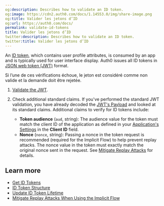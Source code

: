 ```yaml
---
og:description: Describes how to validate an ID token.
og:image: https://cdn2.auth0.com/docs/1.14553.0/img/share-image.png
og:title: Valider les jetons d’ID
og:url: https://auth0.com/docs/
permalink: validate-id-tokens
title: Valider les jetons d’ID
twitter:description: Describes how to validate an ID token.
twitter:title: Valider les jetons d’ID
---
```


An [ID token](/docs/secure/tokens/id-tokens), which contains user profile attributes, is consumed by an app and is typically used for user interface display. Auth0 issues all <Tooltip tip="ID Token: Credential meant for the client itself, rather than for accessing a resource." cta="View Glossary" href="/docs/glossary?term=ID+tokens">ID tokens</Tooltip> in [JSON web token (JWT)](/docs/secure/tokens/json-web-tokens) format.

Si l’une de ces vérifications échoue, le jeton est considéré comme non valide et la demande doit être rejetée.

1. [Validate the JWT](/docs/secure/tokens/json-web-tokens/validate-json-web-tokens).
2. Check additional standard claims. If you've performed the standard JWT validation, you have already decoded the [JWT's Payload](/docs/secure/tokens/json-web-tokens/json-web-token-structure) and looked at its standard claims. Additional claims to verify for ID tokens include:

   * **Token audience** (`aud`, string): The audience value for the token must match the client ID of the application as defined in your [Application's Settings](https://manage.auth0.com/#/applications) in the **Client ID** field.
   * **Nonce** (`nonce`, string): Passing a nonce in the token request is recommended (required for the Implicit Flow) to help prevent replay attacks. The nonce value in the token must exactly match the original nonce sent in the request. See [Mitigate Replay Attacks](/docs/get-started/authentication-and-authorization-flow/implicit-flow-with-form-post/mitigate-replay-attacks-when-using-the-implicit-flow) for details.

## Learn more

* [Get ID Tokens](/docs/secure/tokens/id-tokens/get-id-tokens)
* [ID Token Structure](/docs/secure/tokens/id-tokens/id-token-structure)
* [Update ID Token Lifetime](/docs/secure/tokens/id-tokens/update-id-token-lifetime)
* [Mitigate Replay Attacks When Using the Implicit Flow](/docs/get-started/authentication-and-authorization-flow/implicit-flow-with-form-post/mitigate-replay-attacks-when-using-the-implicit-flow)